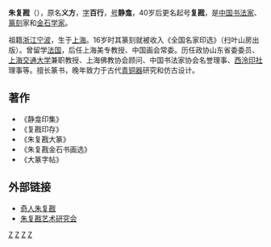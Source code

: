 '''朱复戡'''（{{bd|1900年||1989年|11月3日|catIdx=Z朱}}），原名'''义方'''，[[表字|字]]'''百行'''，[[号|号]]'''静龛'''，40岁后更名起号'''复戡'''，是[[中国|中国]][[书法家|书法家]]、[[篆刻|篆刻]]家和[[金石学家|金石学家]]。

祖籍[[浙江|浙江]][[宁波|宁波]]，生于[[上海|上海]]。16岁时其篆刻就被收入《全国名家印选》（扫叶山房出版）。曾留学[[法国|法国]]，后任上海美专教授、中国画会常委。历任政协山东省委委员、[[上海交通大学|上海交通大学]]兼职教授、上海佛教协会顾问、中国书法家协会名誉理事、[[西泠印社|西泠印社]]理事等。擅长篆书，晚年致力于古代[[青铜器|青铜器]]研究和仿古设计。

==著作==
*《静龛印集》
*《复戡印存》
*《朱复戡大篆》
*《朱复戡金石书画选》
*《大篆字帖》

==外部链接==
*[http://www.co888.com/dangdai/2004/new-mj/zfk001.htm 奇人朱复戡] {{Wayback|url=http://www.co888.com/dangdai/2004/new-mj/zfk001.htm |date=20121226043611 }}
*[https://web.archive.org/web/20060703071112/http://zfkysyjh.anyp.cn/ 朱复戡艺术研究会]

[[Category:中華人民共和國書法家|Z]]
[[Category:篆刻家|Z]]
[[Category:宁波人|Z]]
[[Category:上海人|Z]]